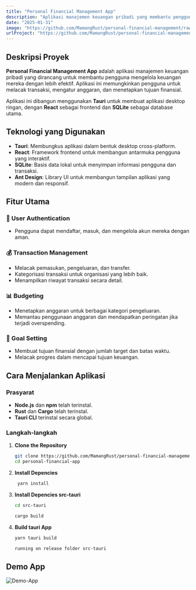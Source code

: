 ```yaml
---
title: "Personal Financial Management App"
description: "Aplikasi manajemen keuangan pribadi yang membantu pengguna melacak transaksi, mengatur anggaran, dan mencapai tujuan finansial dengan mudah."
date: "2025-01-31"
image: "https://github.com/MamangRust/personal-financial-management/raw/main/images/image.png?raw=true"
urlProject: "https://github.com/MamangRust/personal-financial-management"
---
```


## Deskripsi Proyek

**Personal Financial Management App** adalah aplikasi manajemen keuangan pribadi yang dirancang untuk membantu pengguna mengelola keuangan mereka dengan lebih efektif. Aplikasi ini memungkinkan pengguna untuk melacak transaksi, mengatur anggaran, dan menetapkan tujuan finansial. 

Aplikasi ini dibangun menggunakan **Tauri** untuk membuat aplikasi desktop ringan, dengan **React** sebagai frontend dan **SQLite** sebagai database utama.

## Teknologi yang Digunakan

- **Tauri**: Membungkus aplikasi dalam bentuk desktop cross-platform.
- **React**: Framework frontend untuk membangun antarmuka pengguna yang interaktif.
- **SQLite**: Basis data lokal untuk menyimpan informasi pengguna dan transaksi.
- **Ant Design**: Library UI untuk membangun tampilan aplikasi yang modern dan responsif.

## Fitur Utama

### 🔐 User Authentication
- Pengguna dapat mendaftar, masuk, dan mengelola akun mereka dengan aman.

### 💰 Transaction Management
- Melacak pemasukan, pengeluaran, dan transfer.
- Kategorisasi transaksi untuk organisasi yang lebih baik.
- Menampilkan riwayat transaksi secara detail.

### 📊 Budgeting
- Menetapkan anggaran untuk berbagai kategori pengeluaran.
- Memantau penggunaan anggaran dan mendapatkan peringatan jika terjadi overspending.

### 🎯 Goal Setting
- Membuat tujuan finansial dengan jumlah target dan batas waktu.
- Melacak progres dalam mencapai tujuan keuangan.

## Cara Menjalankan Aplikasi

### Prasyarat
- **Node.js** dan **npm** telah terinstal.
- **Rust** dan **Cargo** telah terinstal.
- **Tauri CLI** terinstal secara global.

### Langkah-langkah

1. **Clone the Repository**

   ```bash
   git clone https://github.com/MamangRust/personal-financial-management.git
   cd personal-financial-app

2. **Install Depencies**
   ```bash
    yarn install
   ```
3. **Install Depencies src-tauri**
    ```bash
    cd src-tauri

    cargo build

    ```

4. **Build tauri App**
    ```bash
    yarn tauri build
    
    running on release folder src-tauri
    ```

## Demo App

![Demo-App](https://github.com/MamangRust/personal-financial-management/raw/main/images/image.png?raw=true)
